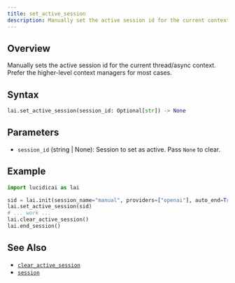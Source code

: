 ```yaml
---
title: set_active_session
description: Manually set the active session id for the current context
---
```


## Overview

Manually sets the active session id for the current thread/async context. Prefer the higher-level context managers for most cases.

## Syntax

```python
lai.set_active_session(session_id: Optional[str]) -> None
```

## Parameters

- `session_id` (string | None): Session to set as active. Pass `None` to clear.

## Example

```python
import lucidicai as lai

sid = lai.init(session_name="manual", providers=["openai"], auto_end=True)
lai.set_active_session(sid)
# ... work ...
lai.clear_active_session()
lai.end_session()
```

## See Also

- [`clear_active_session`](/python-sdk/context/clear_active_session)
- [`session`](/python-sdk/context/session)

